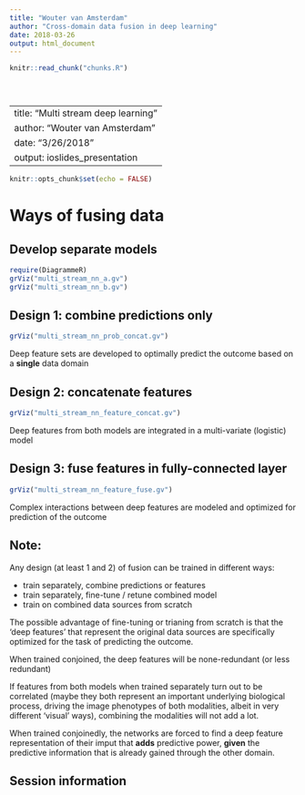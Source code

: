```yaml
---
title: "Wouter van Amsterdam"
author: "Cross-domain data fusion in deep learning"
date: 2018-03-26
output: html_document
---
```


<!-- The file analysis/chunks.R contains chunks that define default settings
shared across the workflowr files. -->
```r
knitr::read_chunk("chunks.R")
```

<!-- Update knitr chunk options -->
```r
```

<!-- Insert the date the file was last updated -->
```r
```

<!-- Insert the code version (Git commit SHA1) if Git repository exists and R
 package git2r is installed -->
```r
```

<!-- Add your analysis here -->

---
title: "Multi stream deep learning"
author: "Wouter van Amsterdam"
date: "3/26/2018"
output: ioslides_presentation
---

```r
knitr::opts_chunk$set(echo = FALSE)
```

# Ways of fusing data

## Develop separate models

```r
require(DiagrammeR)
grViz("multi_stream_nn_a.gv")
grViz("multi_stream_nn_b.gv")
```

## Design 1: combine predictions only

```r
grViz("multi_stream_nn_prob_concat.gv")
```

Deep feature sets are developed to optimally predict the outcome based on 
a **single** data domain

## Design 2: concatenate features

```r
grViz("multi_stream_nn_feature_concat.gv")
```

Deep features from both models are integrated in a multi-variate (logistic) model

## Design 3: fuse features in fully-connected layer

```r
grViz("multi_stream_nn_feature_fuse.gv")
```

Complex interactions between deep features are modeled and optimized 
for prediction of the outcome


## Note:

Any design (at least 1 and 2) of fusion can be trained in different ways:

- train separately, combine predictions or features
- train separately, fine-tune / retune combined model
- train on combined data sources from scratch

The possible advantage of fine-tuning or trianing from scratch is that
the 'deep features' that represent the original data sources are 
specifically optimized for the task of predicting the outcome.

When trained conjoined, the deep features will be none-redundant (or less redundant)

If features from both models when trained separately turn out to be correlated
 (maybe they both represent an important underlying biological process,
 driving the image phenotypes of both modalities, albeit in very different 
 'visual' ways), combining the modalities will not add a lot.
 
 When trained conjoinedly, the networks are forced to find a deep feature 
 representation of their imput that **adds** predictive power, 
 **given** the predictive information that is already gained through the other 
 domain.




## Session information

<!-- Insert the session information into the document -->
```r
```
